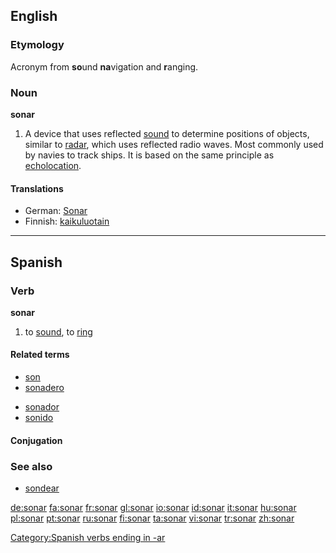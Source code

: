 {{also|Sonar|soñar}}
==English==

===Etymology===
{{wikipedia}}
Acronym from '''so'''und '''na'''vigation and '''r'''anging.

===Noun===
'''sonar'''

# A device that uses reflected [[sound]] to determine positions of objects, similar to [[radar]], which uses reflected radio waves.   Most commonly used by navies to track ships.  It is based on the same principle as [[echolocation]].

====Translations====
* German: [[Sonar]] {{n}}
* Finnish: [[kaikuluotain]]

----

==Spanish==

===Verb===
'''sonar'''

# to [[sound]], to [[ring]]

====Related terms====
{{top}}
* [[son]]
* [[sonadero]]
{{mid}}
* [[sonador]]
* [[sonido]]
{{bottom}}

====Conjugation====
{{es-conj-ar (o-ue)|s|n}}

===See also===
* [[sondear]]

[[Category:Spanish verbs ending in -ar]]

[[de:sonar]]
[[fa:sonar]]
[[fr:sonar]]
[[gl:sonar]]
[[io:sonar]]
[[id:sonar]]
[[it:sonar]]
[[hu:sonar]]
[[pl:sonar]]
[[pt:sonar]]
[[ru:sonar]]
[[fi:sonar]]
[[ta:sonar]]
[[vi:sonar]]
[[tr:sonar]]
[[zh:sonar]]
